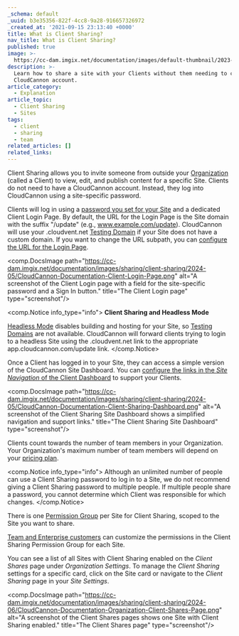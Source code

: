 ```yaml
---
_schema: default
_uuid: b3e35356-822f-4cc8-9a28-916657326972
_created_at: '2021-09-15 23:13:40 +0000'
title: What is Client Sharing?
nav_title: What is Client Sharing?
published: true
image: >-
  https://cc-dam.imgix.net/documentation/images/default-thumbnail/2023-Q4/CloudCannon-Documentation-Thumbnail.png
description: >-
  Learn how to share a site with your Clients without them needing to create a
  CloudCannon account.
article_category:
  - Explanation
article_topic:
  - Client Sharing
  - Sites
tags:
  - client
  - sharing
  - team
related_articles: []
related_links:
---
```

Client Sharing allows you to invite someone from outside your [Organization](/documentation/articles/what-is-an-organization/) (called a Client) to view, edit, and publish content for a specific Site. Clients do not need to have a CloudCannon account. Instead, they log into CloudCannon using a site-specific password.

Clients will log in using a [password you set for your Site](/documentation/articles/turn-on-client-sharing-for-a-site/) and a dedicated Client Login Page. By default, the URL for the Login Page is the Site domain with the suffix "/update" (e.g., www.example.com/update). CloudCannon will use your .cloudvent.net [Testing Domain](/documentation/articles/what-is-a-testing-domain/) if your Site does not have a custom domain. If you want to change the URL subpath, you can [configure the URL for the Login Page](/documentation/articles/configure-the-client-login-page/).

<comp.DocsImage path="https://cc-dam.imgix.net/documentation/images/sharing/client-sharing/2024-05/CloudCannon-Documentation-Client-Login-Page.png" alt="A screenshot of the Client Login page with a field for the site-specific password and a Sign In button." title="The Client Login page" type="screenshot"/>

<comp.Notice info_type="info">
  **Client Sharing and Headless Mode**

  [Headless Mode](/documentation/articles/what-is-headless-mode/) disables building and hosting for your Site, so [Testing Domains](/documentation/articles/what-is-a-testing-domain/) are not available. CloudCannon will forward clients trying to login to a headless Site using the .cloudvent.net link to the appropriate app.cloudcannon.com/update link.
</comp.Notice>

Once a Client has logged in to your Site, they can access a simple version of the CloudCannon Site Dashboard. You can [configure the links in the *Site Navigation* of the Client Dashboard](/documentation/articles/configure-the-client-login-page-and-dashboard/) to support your Clients.

<comp.DocsImage path="https://cc-dam.imgix.net/documentation/images/sharing/client-sharing/2024-05/CloudCannon-Documentation-Client-Sharing-Dashboard.png" alt="A screenshot of the Client Sharing Site Dashboard shows a simplified navigation and support links." title="The Client Sharing Site Dashboard" type="screenshot"/>

Clients count towards the number of team members in your Organization. Your Organization's maximum number of team members will depend on your [pricing plan](/pricing/).

<comp.Notice info_type="info">
  Although an unlimited number of people can use a Client Sharing password to log in to a Site, we do not recommend giving a Client Sharing password to multiple people. If multiple people share a password, you cannot determine which Client was responsible for which changes.
</comp.Notice>

There is one [Permission Group](/documentation/articles/what-are-permission-groups/) per Site for Client Sharing, scoped to the Site you want to share.

[Team and Enterprise customers](/pricing/) can customize the permissions in the Client Sharing Permission Group for each Site.

You can see a list of all Sites with Client Sharing enabled on the *Client Shares* page under *Organization Settings*. To manage the *Client Sharing* settings for a specific card, click on the Site card or navigate to the *Client Sharing* page in your *Site Settings*.

<comp.DocsImage path="https://cc-dam.imgix.net/documentation/images/sharing/client-sharing/2024-06/CloudCannon-Documentation-Organization-Client-Shares-Page.png" alt="A screenshot of the Client Shares pages shows one Site with Client Sharing enabled." title="The Client Shares page" type="screenshot"/>